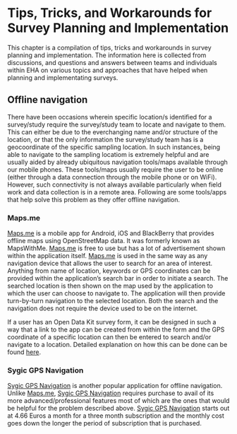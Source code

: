 # Tips, Tricks, and Workarounds for Survey Planning and Implementation

This chapter is a compilation of tips, tricks and workarounds in survey planning and implementation. The information here is collected from discussions, and questions and answers between teams and individuals within EHA on various topics and approaches that have helped when planning and implementating surveys.

## Offline navigation

There have been occasions wherein specific location/s identified for a survey/study require the survey/study team to locate and navigate to them. This can either be due to the everchanging name and/or structure of the location, or that the only information the survey/study team has is a geocoordinate of the specific sampling location. In such instances, being able to navigate to the sampling locatiom is extremely helpful and are usually aided by already ubiquitous navigation tools/maps available through our mobile phones. These tools/maps usually require the user to be online (either through a data connection through the mobile phone or on WiFi). However, such connectivity is not always available particularly when field work and data collection is in a remote area. Following are some tools/apps that help solve this problem as they offer offline navigation.

### Maps.me

[Maps.me](https://maps.me/) is a mobile app for Android, iOS and BlackBerry that provides offline maps using OpenStreetMap data. It was formerly known as MapsWithMe. [Maps.me](https://maps.me/) is free to use but has a lot of advertisement shown within the application itself. [Maps.me](https://maps.me/) is used in the same way as any navigation device that allows the user to search for an area of interest. Anything from name of location, keywords or GPS coordinates can be provided within the application's search bar in order to initiate a search. The searched location is then shown on the map used by the application to which the user can choose to navigate to. The application will then provide turn-by-turn navigation to the selected location. Both the search and the navigation does not require the device used to be on the internet.

If a user has an Open Data Kit survey form, it can be designed in such a way that a link to the app can be created from within the form and the GPS coordinate of a specific location can then be entered to search and/or navigate to a location. Detailed explanation on how this can be done can be found [here](https://docs.getodk.org/launch-apps-from-collect/).

### Sygic GPS Navigation

[Sygic GPS Navigation](https://www.sygic.com/gps-navigation) is another popular
application for offline navigation. Unlike [Maps.me](https://maps.me/), [Sygic
GPS Navigation](https://www.sygic.com/gps-navigation) requires purchase to avail
of its more advanced/professional features most of which are the ones that would
be helpful for the problem described above. [Sygic GPS
Navigation](https://www.sygic.com/gps-navigation) starts out at 4.66 Euros a
month for a three month subscription and the monthly cost goes down the longer
the period of subscription that is purchased.
